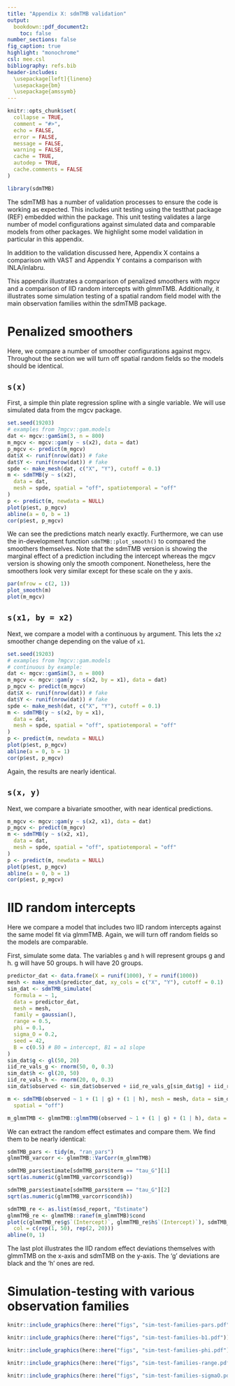 ```yaml
---
title: "Appendix X: sdmTMB validation"
output:
  bookdown::pdf_document2:
    toc: false
number_sections: false
fig_caption: true
highlight: "monochrome"
csl: mee.csl
bibliography: refs.bib
header-includes:
  \usepackage[left]{lineno}
  \usepackage{bm}
  \usepackage{amssymb}
---
```


```r
knitr::opts_chunk$set(
  collapse = TRUE,
  comment = "#>",
  echo = FALSE,
  error = FALSE,
  message = FALSE,
  warning = FALSE,
  cache = TRUE,
  autodep = TRUE,
  cache.comments = FALSE
)
```

```r
library(sdmTMB)
```

The sdmTMB has a number of validation processes to ensure the code is working as expected. This includes unit testing using the testthat package (REF) embedded within the package. This unit testing validates a large number of model configurations against simulated data and comparable models from other packages. We highlight some model validation in particular in this appendix.

In addition to the validation discussed here, Appendix X contains a comparison with VAST and Appendix Y contains a comparison with INLA/inlabru.

This appendix illustrates a comparison of penalized smoothers with mgcv and a comparison of IID random intercepts with glmmTMB. Additionally, it illustrates some simulation testing of a spatial random field model with the main observation families within the sdmTMB package.

# Penalized smoothers

Here, we compare a number of smoother configurations against mgcv. Throughout the section we will turn off spatial random fields so the models should be identical.

## `s(x)`

First, a simple thin plate regression spline with a single variable. We will use simulated data from the mgcv package.

```r
set.seed(19203)
# examples from ?mgcv::gam.models
dat <- mgcv::gamSim(3, n = 800)
m_mgcv <- mgcv::gam(y ~ s(x2), data = dat)
p_mgcv <- predict(m_mgcv)
dat$X <- runif(nrow(dat)) # fake
dat$Y <- runif(nrow(dat)) # fake
spde <- make_mesh(dat, c("X", "Y"), cutoff = 0.1)
m <- sdmTMB(y ~ s(x2),
  data = dat,
  mesh = spde, spatial = "off", spatiotemporal = "off"
)
p <- predict(m, newdata = NULL)
plot(p$est, p_mgcv)
abline(a = 0, b = 1)
cor(p$est, p_mgcv)
```

We can see the predictions match nearly exactly. Furthermore, we can use the in-development function `sdmTMB::plot_smooth()` to compared the smoothers themselves. Note that the sdmTMB version is showing the marginal effect of a prediction including the intercept whereas the mgcv version is showing only the smooth component. Nonetheless, here the smoothers look very similar except for these scale on the y axis.

```r
par(mfrow = c(2, 1))
plot_smooth(m)
plot(m_mgcv)
```

## `s(x1, by = x2)`

Next, we compare a model with a continuous `by` argument. This lets the `x2` smoother change depending on the value of `x1`.

```r
set.seed(19203)
# examples from ?mgcv::gam.models
# continuous by example:
dat <- mgcv::gamSim(3, n = 800)
m_mgcv <- mgcv::gam(y ~ s(x2, by = x1), data = dat)
p_mgcv <- predict(m_mgcv)
dat$X <- runif(nrow(dat)) # fake
dat$Y <- runif(nrow(dat)) # fake
spde <- make_mesh(dat, c("X", "Y"), cutoff = 0.1)
m <- sdmTMB(y ~ s(x2, by = x1),
  data = dat,
  mesh = spde, spatial = "off", spatiotemporal = "off"
)
p <- predict(m, newdata = NULL)
plot(p$est, p_mgcv)
abline(a = 0, b = 1)
cor(p$est, p_mgcv)
```

Again, the results are nearly identical.

## `s(x, y)`

Next, we compare a bivariate smoother, with near identical predictions.

```r
m_mgcv <- mgcv::gam(y ~ s(x2, x1), data = dat)
p_mgcv <- predict(m_mgcv)
m <- sdmTMB(y ~ s(x2, x1),
  data = dat,
  mesh = spde, spatial = "off", spatiotemporal = "off"
)
p <- predict(m, newdata = NULL)
plot(p$est, p_mgcv)
abline(a = 0, b = 1)
cor(p$est, p_mgcv)
```

# IID random intercepts

Here we compare a model that includes two IID random intercepts against the same model fit via glmmTMB. Again, we will turn off random fields so the models are comparable.

First, simulate some data. The variables `g` and `h` will represent groups g and h. g will have 50 groups. h will have 20 groups. 

```r
predictor_dat <- data.frame(X = runif(1000), Y = runif(1000))
mesh <- make_mesh(predictor_dat, xy_cols = c("X", "Y"), cutoff = 0.1)
sim_dat <- sdmTMB_simulate(
  formula = ~ 1,
  data = predictor_dat,
  mesh = mesh,
  family = gaussian(),
  range = 0.5,
  phi = 0.1,
  sigma_O = 0.2,
  seed = 42,
  B = c(0.5) # B0 = intercept, B1 = a1 slope
)
sim_dat$g <- gl(50, 20)
iid_re_vals_g <- rnorm(50, 0, 0.3)
sim_dat$h <- gl(20, 50)
iid_re_vals_h <- rnorm(20, 0, 0.3)
sim_dat$observed <- sim_dat$observed + iid_re_vals_g[sim_dat$g] + iid_re_vals_h[sim_dat$h]
```

```r
m <- sdmTMB(observed ~ 1 + (1 | g) + (1 | h), mesh = mesh, data = sim_dat, 
  spatial = "off")

m_glmmTMB <- glmmTMB::glmmTMB(observed ~ 1 + (1 | g) + (1 | h), data = sim_dat)
```

We can extract the random effect estimates and compare them. We find them to be nearly identical:

```r
sdmTMB_pars <- tidy(m, "ran_pars")
glmmTMB_varcorr <- glmmTMB::VarCorr(m_glmmTMB)

sdmTMB_pars$estimate[sdmTMB_pars$term == "tau_G"][1]
sqrt(as.numeric(glmmTMB_varcorr$cond$g))

sdmTMB_pars$estimate[sdmTMB_pars$term == "tau_G"][2]
sqrt(as.numeric(glmmTMB_varcorr$cond$h))

sdmTMB_re <- as.list(m$sd_report, "Estimate")
glmmTMB_re <- glmmTMB::ranef(m_glmmTMB)$cond
plot(c(glmmTMB_re$g$`(Intercept)`, glmmTMB_re$h$`(Intercept)`), sdmTMB_re$RE,
  col = c(rep(1, 50), rep(2, 20)))
abline(0, 1)
```

The last plot illustrates the IID random effect deviations themselves with glmmTMB on the x-axis and sdmTMB on the y-axis. The 'g' deviations are black and the 'h' ones are red.

# Simulation-testing with various observation families

```r
knitr::include_graphics(here::here("figs", "sim-test-families-pars.pdf"))
```

```r
knitr::include_graphics(here::here("figs", "sim-test-families-b1.pdf"))
```

```r
knitr::include_graphics(here::here("figs", "sim-test-families-phi.pdf"))
```

```r
knitr::include_graphics(here::here("figs", "sim-test-families-range.pdf"))
```

```r
knitr::include_graphics(here::here("figs", "sim-test-families-sigmaO.pdf"))
```


